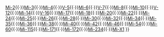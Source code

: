 {{Navbox
|name =

米系列直升机

|title = 米系列直升机 
|list1 = [[Mi-1直升机|Mi-1]]{{·}}[[Mi-2直升機|Mi-2]]{{·}}[[Mi-3直升机|Mi-3]]{{·}}[[Mi-4直昇機|Mi-4]]{{·}}[[V-5直升机|V-5]]{{·}}[[Mi-6直昇機|Mi-6]]{{·}}[[V-7直升机|V-7]]{{·}}[[Mi-8直升机|Mi-8]]{{·}}[[Mi-10直升機|Mi-10]]{{·}}[[V-12直升机|V-12]]{{·}}[[Mi-14直昇機|Mi-14]]{{·}}[[V-16直升机|V-16]]{{·}}[[Mi-17直昇機|Mi-17]]{{·}}[[Mi-8直升机|Mi-18]]{{·}}[[Mi-20直升机|Mi-20]]{{·}}[[Mi-22直升机|Mi-22]]{{·}}[[Mi-24雌鹿直升機|Mi-24]]{{·}}[[Mi-24雌鹿直升机|Mi-25]]{{·}}[[Mi-26直升机|Mi-26]]{{·}}[[Mi-28攻击直升机|Mi-28]]{{·}}[[Mi-30直升机|Mi-30]]{{·}}[[Mi-32直升机|Mi-32]]{{·}}[[Mi-34直升机|Mi-34]]{{·}}[[Mi-35直升机|Mi-35]]{{·}}[[Mi-36直升机|Mi-36]]{{·}}[[Mi-38直升机|Mi-38]]{{·}}[[Mi-40直升机|Mi-40]]{{·}}[[Mi-42直升机|Mi-42]]{{·}}[[Mi-46直升机|Mi-46]]{{·}}[[Mi-54直升机|Mi-54]]{{·}}[[Mi-60直升机|Mi-60]]{{·}}[[Mi-60直升机|Mi-115]]{{·}}[[米-171直升机|Mi-171]]{{·}}[[Mi-17直升机|Mi-172]]{{·}}[[Mi-34直升机|Mi-234]]{{·}}[[Mi-X1直升机|Mi-X1]]
}}<noinclude><noinclude>
</noinclude>